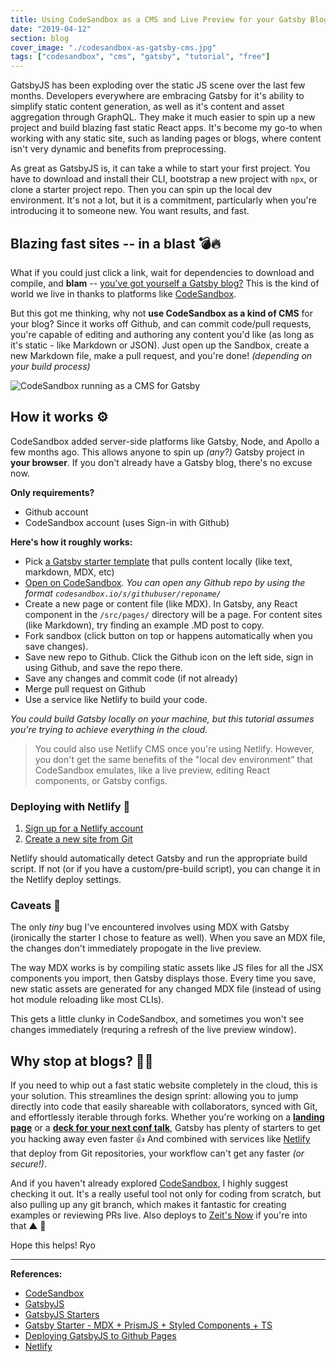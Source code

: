 ```yaml
---
title: Using CodeSandbox as a CMS and Live Preview for your Gatsby Blog
date: "2019-04-12"
section: blog
cover_image: "./codesandbox-as-gatsby-cms.jpg"
tags: ["codesandbox", "cms", "gatsby", "tutorial", "free"]
---
```


GatsbyJS has been exploding over the static JS scene over the last few months. Developers everywhere are embracing Gatsby for it's ability to simplify static content generation, as well as it's content and asset aggregation through GraphQL. They make it much easier to spin up a new project and build blazing fast static React apps. It's become my go-to when working with any static site, such as landing pages or blogs, where content isn't very dynamic and benefits from preprocessing.

As great as GatsbyJS is, it can take a while to start your first project. You have to download and install their CLI, bootstrap a new project with `npx`, or clone a starter project repo. Then you can spin up the local dev environment. It's not a lot, but it is a commitment, particularly when you're introducing it to someone new. You want results, and fast.

## Blazing fast sites -- in a blast 💣🔥

What if you could just click a link, wait for dependencies to download and compile, and **blam** -- [you've got yourself a Gatsby blog?](http://codesandbox.io/s/github/gatsbyjs/gatsby-starter-blog) This is the kind of world we live in thanks to platforms like [CodeSandbox](http://codesandbox.io).

But this got me thinking, why not **use CodeSandbox as a kind of CMS** for your blog? Since it works off Github, and can commit code/pull requests, you're capable of editing and authoring any content you'd like (as long as it's static - like Markdown or JSON). Just open up the Sandbox, create a new Markdown file, make a pull request, and you're done! _(depending on your build process)_

![CodeSandbox running as a CMS for Gatsby](./codesandbox-gatsby-mdx-typescript-starter.png)

## How it works ⚙️

CodeSandbox added server-side platforms like Gatsby, Node, and Apollo a few months ago. This allows anyone to spin up _(any?)_ Gatsby project in **your browser**. If you don't already have a Gatsby blog, there's no excuse now.

**Only requirements?**

- Github account
- CodeSandbox account (uses Sign-in with Github)

**Here's how it roughly works:**

- Pick [a Gatsby starter template](https://www.gatsbyjs.org/starters/) that pulls content locally (like text, markdown, MDX, etc)
- [Open on CodeSandbox](https://codesandbox.io/s/github/tylergreulich/gatsby-typescript-mdx-prismjs-starter). _You can open any Github repo by using the format `codesandbox.io/s/githubuser/reponame/`_
- Create a new page or content file (like MDX). In Gatsby, any React component in the `/src/pages/` directory will be a page. For content sites (like Markdown), try finding an example .MD post to copy.
- Fork sandbox (click button on top or happens automatically when you save changes).
- Save new repo to Github. Click the Github icon on the left side, sign in using Github, and save the repo there.
- Save any changes and commit code (if not already)
- Merge pull request on Github
- Use a service like Netlify to build your code.

_You could build Gatsby locally on your machine, but this tutorial assumes you're trying to achieve everything in the cloud._

> You could also use Netlify CMS once you're using Netlify. However, you don't get the same benefits of the "local dev environment" that CodeSandbox emulates, like a live preview, editing React components, or Gatsby configs.

### Deploying with Netlify 🚀

1. [Sign up for a Netlify account](https://app.netlify.com/signup)
1. [Create a new site from Git](https://app.netlify.com/start)

Netlify should automatically detect Gatsby and run the appropriate build script. If not (or if you have a custom/pre-build script), you can change it in the Netlify deploy settings.

### Caveats 🐛

The only _tiny_ bug I've encountered involves using MDX with Gatsby (ironically the starter I chose to feature as well). When you save an MDX file, the changes don't immediately propogate in the live preview.

The way MDX works is by compiling static assets like JS files for all the JSX components you import, then Gatsby displays those. Every time you save, new static assets are generated for any changed MDX file (instead of using hot module reloading like most CLIs).

This gets a little clunky in CodeSandbox, and sometimes you won't see changes immediately (requring a refresh of the live preview window).

## Why stop at blogs? 👨‍💻

If you need to whip out a fast static website completely in the cloud, this is your solution. This streamlines the design sprint: allowing you to jump directly into code that easily shareable with collaborators, synced with Git, and effortlessly iterable through forks. Whether you're working on a **[landing page](https://www.gatsbyjs.org/starters/gillkyle/gatsby-starter-landing-page/)** or a **[deck for your next conf talk](https://www.gatsbyjs.org/starters/fabe/gatsby-starter-deck/)**, Gatsby has plenty of starters to get you hacking away even faster 👍 And combined with services like [Netlify](http://netlify.com) that deploy from Git repositories, your workflow can't get any faster _(or secure!)_.

And if you haven't already explored [CodeSandbox](http://codesandbox.io), I highly suggest checking it out. It's a really useful tool not only for coding from scratch, but also pulling up any git branch, which makes it fantastic for creating examples or reviewing PRs live. Also deploys to [Zeit's Now](https://zeit.co/now) if you're into that ▲ 🌚

Hope this helps!
Ryo

---

**References:**

- [CodeSandbox](http://codesandbox.io)
- [GatsbyJS](http://gatsbyjs.org)
- [GatsbyJS Starters](https://www.gatsbyjs.org/starters/)
- [Gatsby Starter - MDX + PrismJS + Styled Components + TS](https://codesandbox.io/s/github/tylergreulich/gatsby-typescript-mdx-prismjs-starter)
- [Deploying GatsbyJS to Github Pages](https://www.gatsbyjs.org/docs/how-gatsby-works-with-github-pages/)
- [Netlify](http://netlify.com)
